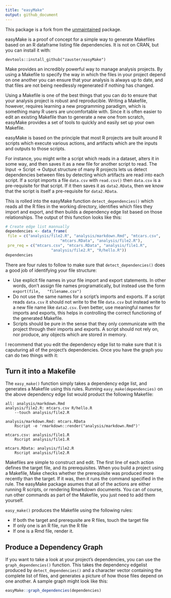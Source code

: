 ```yaml
---
title: "easyMake"
output: github_document
---
```


This package is a fork from the
[unmaintained](https://github.com/GShotwell/easyMake) package.

easyMake is a proof of concept for a simple way to generate
Makefiles based on an R dataframe listing file dependencies. It
is not on CRAN, but you can install it with:

```
devtools::install_github("zauster/easyMake")
```

Make provides an incredibly powerful way to manage analysis
projects. By using a Makefile to specify the way in which the
files in your project depend on one another you can ensure that
your analysis is always up to date, and that files are not being
needlessly regenerated if nothing has changed. 

Using a Makefile is one of the best things that you can do to
ensure that your analysis project is robust and reproducible.
Writing a Makefile, however, requires learning a new programming
paradigm, which is something many R users are uncomfortable with.
Since it is often easier to edit an existing Makefile than to
generate a new one from scratch, easyMake provides a set of tools
to quickly and easily set up your own Makefile.

easyMake is based on the principle that most R projects are built
around R scripts which execute various actions, and artifacts
which are the inputs and outputs to those scripts. 

For instance, you might write a script which reads in a dataset,
alters it in some way, and then saves it as a new file for
another script to read. The Input -> Script -> Output structure
of many R projects lets us detect dependencies between files by
detecting which artifacts are read into each script. If a script
imports a file `data.csv` with `read.csv()` then `data.csv` is a
pre-requisite for that script. If it then saves it as
`data2.RData`, then we know that the script is itself a
pre-requisite for `data2.RData`.

This is rolled into the easyMake function `detect_dependencies()`
which reads all the R files in the working directory, identifies
which files they import and export, and then builds a dependency
edge list based on those relationships. The output of this
function looks like this:

```r
# Create edge list mannually
dependencies <- data_frame(
 file = c("analysis/file2.R", "analysis/markdown.Rmd", "mtcars.csv",
 						"mtcars.RData", "analysis/file2.R"),
 pre_req = c("mtcars.csv", "mtcars.RData", "analysis/file1.R",
 					"analysis/file2.R", "R/hello.R"))
dependencies
```

There are four rules to follow to make sure that
`detect_dependencies()` does a good job of identifying your file
structure:

- Use explicit file names in your file import and export
  statements. In other words, don't assign file names
  programatically, but instead use the form `export(file,
  "filename.csv")`
- Do not use the same names for a script's imports and exports.
  If a script reads `data.csv` it should not write to the file
  `data.csv` but instead write to a new file name like
  `data2.csv`. Even better, use meaningful names for imports and
  exports, this helps in controlling the correct functioning of
  the generated Makefile.
- Scripts should be pure in the sense that they only communicate
  with the project through their imports and exports. A script
  should not rely on, nor produce, any objects which are stored
  in memory. 

I recommend that you edit the dependency edge list to make sure
that it is caputuring all of the project's dependencies. Once you
have the graph you can do two things with it:

## Turn it into a Makefile

The `easy_make()` function simply takes a dependency edge list,
and generates a Makefile using this rules. Running
`easy_make(dependencies)` on the above dependency edge list would
product the following Makefile:

```
all: analysis/markdown.Rmd
analysis/file2.R: mtcars.csv R/hello.R
	--touch analysis/file2.R
 
analysis/markdown.Rmd: mtcars.RData
	Rscript -e 'rmarkdown::render("analysis/markdown.Rmd")'
 
mtcars.csv: analysis/file1.R
	Rscript analysis/file1.R
 
mtcars.RData: analysis/file2.R
	Rscript analysis/file2.R
```

Makefiles are simple to construct and edit. The first line of
each action defines the target file, and its prerequisites. When
you build a project using a Makefile, Make checks whether the
prerequisite was produced more recently than the target. If it
was, then it runs the command specified in the rule. The easyMake
package asumes that all of the actions are either running R
scripts, or rendering Rmarkdown documents. You can of course, run
other commands as part of the Makefile, you just need to add them
yourself.

`easy_make()` produces the Makefile using the following rules:

* If both the target and prerequsite are R files, touch the target file
* If only one is an R file, run the R file
* If one is a Rmd file, render it. 

## Produce a Dependency Graph

If you want to take a look at your project's dependencies, you
can use the `graph_dependencies()` function. This takes
the dependency edgelist produced by `detect_dependencies()` and a
character vector containing the complete list of files, and
generates a picture of how those files depend on one another. A
sample graph might look like this:

```r
easyMake::graph_dependencies(dependencies)
```
